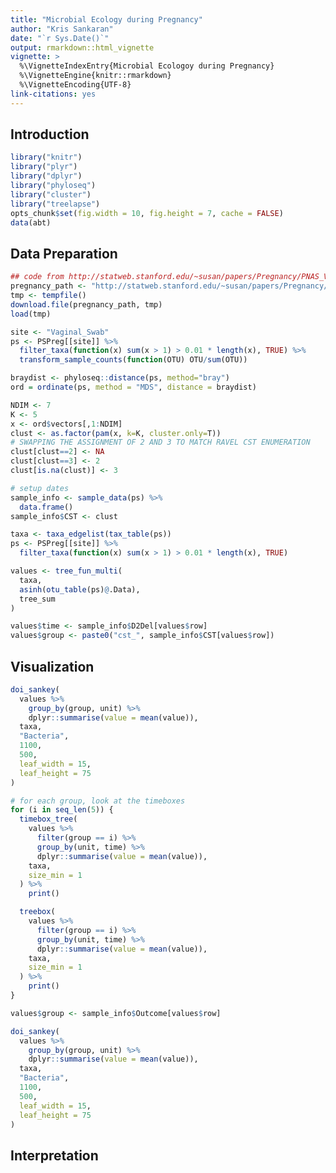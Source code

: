 ```yaml
---
title: "Microbial Ecology during Pregnancy"
author: "Kris Sankaran"
date: "`r Sys.Date()`"
output: rmarkdown::html_vignette
vignette: >
  %\VignetteIndexEntry{Microbial Ecologoy during Pregnancy}
  %\VignetteEngine{knitr::rmarkdown}
  %\VignetteEncoding{UTF-8}
link-citations: yes
---
```


## Introduction ##


```r
library("knitr")
library("plyr")
library("dplyr")
library("phyloseq")
library("cluster")
library("treelapse")
opts_chunk$set(fig.width = 10, fig.height = 7, cache = FALSE)
data(abt)
```

## Data Preparation ##

```r
## code from http://statweb.stanford.edu/~susan/papers/Pregnancy/PNAS_Vaginal_Analysis.Rmd
pregnancy_path <- "http://statweb.stanford.edu/~susan/papers/Pregnancy/PregnancyClosed15.Rdata"
tmp <- tempfile()
download.file(pregnancy_path, tmp)
load(tmp)

site <- "Vaginal_Swab"
ps <- PSPreg[[site]] %>%
  filter_taxa(function(x) sum(x > 1) > 0.01 * length(x), TRUE) %>%
  transform_sample_counts(function(OTU) OTU/sum(OTU))

braydist <- phyloseq::distance(ps, method="bray")
ord = ordinate(ps, method = "MDS", distance = braydist)

NDIM <- 7
K <- 5
x <- ord$vectors[,1:NDIM]
clust <- as.factor(pam(x, k=K, cluster.only=T))
# SWAPPING THE ASSIGNMENT OF 2 AND 3 TO MATCH RAVEL CST ENUMERATION
clust[clust==2] <- NA
clust[clust==3] <- 2
clust[is.na(clust)] <- 3

# setup dates
sample_info <- sample_data(ps) %>%
  data.frame()
sample_info$CST <- clust
```

```r
taxa <- taxa_edgelist(tax_table(ps))
ps <- PSPreg[[site]] %>%
  filter_taxa(function(x) sum(x > 1) > 0.01 * length(x), TRUE)

values <- tree_fun_multi(
  taxa,
  asinh(otu_table(ps)@.Data),
  tree_sum
)

values$time <- sample_info$D2Del[values$row]
values$group <- paste0("cst_", sample_info$CST[values$row])
```

## Visualization ##

```r
doi_sankey(
  values %>%
    group_by(group, unit) %>%
    dplyr::summarise(value = mean(value)),
  taxa,
  "Bacteria",
  1100,
  500,
  leaf_width = 15,
  leaf_height = 75
)
```

```r
# for each group, look at the timeboxes
for (i in seq_len(5)) {
  timebox_tree(
    values %>%
      filter(group == i) %>%
      group_by(unit, time) %>%
      dplyr::summarise(value = mean(value)),
    taxa,
    size_min = 1
  ) %>%
    print()

  treebox(
    values %>%
      filter(group == i) %>%
      group_by(unit, time) %>%
      dplyr::summarise(value = mean(value)),
    taxa,
    size_min = 1
  ) %>%
    print()
}
```

```r
values$group <- sample_info$Outcome[values$row]
```

```r
doi_sankey(
  values %>%
    group_by(group, unit) %>%
    dplyr::summarise(value = mean(value)),
  taxa,
  "Bacteria",
  1100,
  500,
  leaf_width = 15,
  leaf_height = 75
)
```


## Interpretation ##
